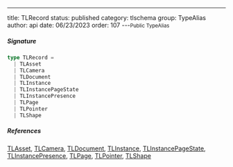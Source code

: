 ---
title: TLRecord
status: published
category: tlschema
group: TypeAlias
author: api
date: 06/23/2023
order: 107
---<Small>Public TypeAlias</Small>




##### Signature


```ts
type TLRecord =
  | TLAsset
  | TLCamera
  | TLDocument
  | TLInstance
  | TLInstancePageState
  | TLInstancePresence
  | TLPage
  | TLPointer
  | TLShape
```

##### References

[TLAsset](/gen/tlschema/TLAsset-type), [TLCamera](/gen/tlschema/TLCamera-interface), [TLDocument](/gen/tlschema/TLDocument-interface), [TLInstance](/gen/tlschema/TLInstance-interface), [TLInstancePageState](/gen/tlschema/TLInstancePageState-interface), [TLInstancePresence](/gen/tlschema/TLInstancePresence-interface), [TLPage](/gen/tlschema/TLPage-interface), [TLPointer](/gen/tlschema/~TLPointer-interface), [TLShape](/gen/tlschema/TLShape-type)


